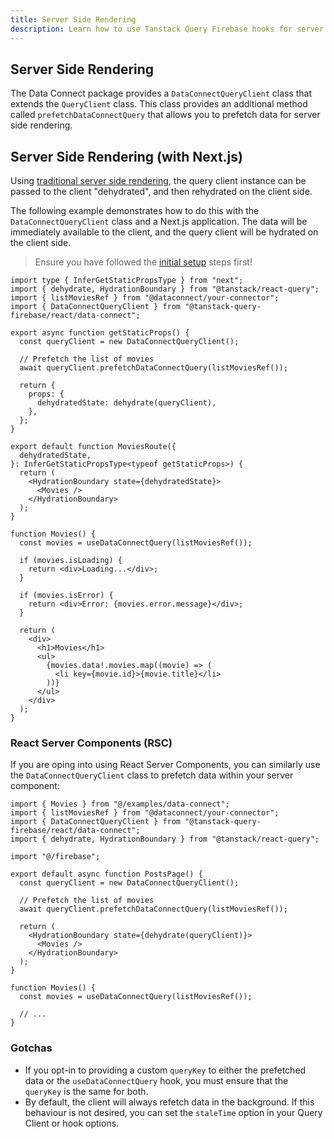 ```yaml
---
title: Server Side Rendering  
description: Learn how to use Tanstack Query Firebase hooks for server side rendering.
---
```


## Server Side Rendering

The Data Connect package provides a `DataConnectQueryClient` class that extends the `QueryClient` class. This class provides an additional method called `prefetchDataConnectQuery` that allows you to prefetch data for server side rendering.

## Server Side Rendering (with Next.js)

Using [traditional server side rendering](https://tanstack.com/query/latest/docs/framework/react/guides/ssr), the query client instance can be passed to the client "dehydrated", and then rehydrated on the client side.

The following example demonstrates how to do this with the `DataConnectQueryClient` class and a Next.js application. The data will be immediately available to the client, and the query client will be hydrated on the client side.

> Ensure you have followed the [initial setup](https://tanstack.com/query/latest/docs/framework/react/guides/ssr#initial-setup) steps first!

```tsx
import type { InferGetStaticPropsType } from "next";
import { dehydrate, HydrationBoundary } from "@tanstack/react-query";
import { listMoviesRef } from "@dataconnect/your-connector";
import { DataConnectQueryClient } from "@tanstack-query-firebase/react/data-connect";

export async function getStaticProps() {
  const queryClient = new DataConnectQueryClient();

  // Prefetch the list of movies
  await queryClient.prefetchDataConnectQuery(listMoviesRef());

  return {
    props: {
      dehydratedState: dehydrate(queryClient),
    },
  };
}

export default function MoviesRoute({
  dehydratedState,
}: InferGetStaticPropsType<typeof getStaticProps>) {
  return (
    <HydrationBoundary state={dehydratedState}>
      <Movies />
    </HydrationBoundary>
  );
}

function Movies() {
  const movies = useDataConnectQuery(listMoviesRef());

  if (movies.isLoading) {
    return <div>Loading...</div>;
  }

  if (movies.isError) {
    return <div>Error: {movies.error.message}</div>;
  }

  return (
    <div>
      <h1>Movies</h1>
      <ul>
        {movies.data!.movies.map((movie) => (
          <li key={movie.id}>{movie.title}</li>
        ))}
      </ul>
    </div>
  );
}
```

### React Server Components (RSC)

If you are oping into using React Server Components, you can similarly use the `DataConnectQueryClient` class to prefetch data within your server component:

```tsx
import { Movies } from "@/examples/data-connect";
import { listMoviesRef } from "@dataconnect/your-connector";
import { DataConnectQueryClient } from "@tanstack-query-firebase/react/data-connect";
import { dehydrate, HydrationBoundary } from "@tanstack/react-query";

import "@/firebase";

export default async function PostsPage() {
  const queryClient = new DataConnectQueryClient();

  // Prefetch the list of movies
  await queryClient.prefetchDataConnectQuery(listMoviesRef());

  return (
    <HydrationBoundary state={dehydrate(queryClient)}>
      <Movies />
    </HydrationBoundary>
  );
}

function Movies() {
  const movies = useDataConnectQuery(listMoviesRef());
  
  // ... 
}
```

### Gotchas

- If you opt-in to providing a custom `queryKey` to either the prefetched data or the `useDataConnectQuery` hook, you must ensure that the `queryKey` is the same for both.
- By default, the client will always refetch data in the background. If this behaviour is not desired, you can set the `staleTime` option in your Query Client or hook options.
